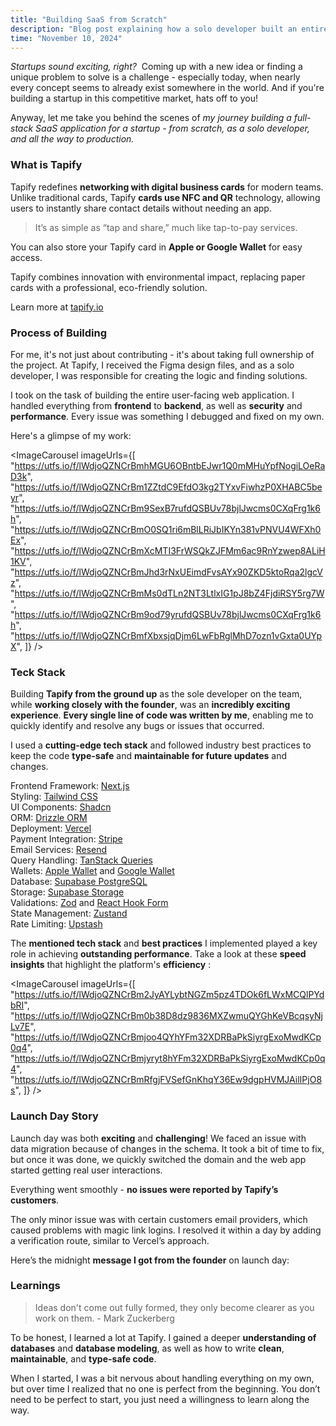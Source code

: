 ```yaml
---
title: "Building SaaS from Scratch"
description: "Blog post explaining how a solo developer built an entire SaaS application from scratch, which is now live in production and used by thousands of monthly active users."
time: "November 10, 2024"
---
```


_Startups sound exciting, right?_&nbsp; Coming up with a new idea or finding a unique problem to solve is a challenge - especially today, when nearly every concept seems to already exist somewhere in the world. And if you're building a startup in this competitive market, hats off to you!

Anyway, let me take you behind the scenes of _my journey building a full-stack SaaS application for a startup - from scratch, as a solo developer, and all the way to production._&nbsp;

### What is Tapify

Tapify redefines **networking with digital business cards** for modern teams. Unlike traditional cards, Tapify **cards use NFC and QR** technology, allowing users to instantly share contact details without needing an app.

> It’s as simple as “tap and share,” much like tap-to-pay services.

You can also store your Tapify card in **Apple or Google Wallet** for easy access.

Tapify combines innovation with environmental impact, replacing paper cards with a professional, eco-friendly solution.

Learn more at [tapify.io](https://tapify.io/?ref=sujjeee.com)

### Process of Building

For me, it's not just about contributing - it's about taking full ownership of the project. At Tapify, I received the Figma design files, and as a solo developer, I was responsible for creating the logic and finding solutions.

I took on the task of building the entire user-facing web application. I handled everything from **frontend** to **backend**, as well as **security** and **performance**. Every issue was something I debugged and fixed on my own.

Here's a glimpse of my work:

<ImageCarousel
  imageUrls={[
    "https://utfs.io/f/lWdjoQZNCrBmhMGU6OBntbEJwr1Q0mMHuYpfNogiLOeRaD3k",
    "https://utfs.io/f/lWdjoQZNCrBm1ZZtdC9EfdO3kg2TYxvFiwhzP0XHABC5beyr",
    "https://utfs.io/f/lWdjoQZNCrBm9SexB7rufdQSBUv78bjlJwcms0CXqFrg1k6h",
    "https://utfs.io/f/lWdjoQZNCrBmO0SQ1ri6mBlLRiJbIKYn381vPNVU4WFXh0Ex",
    "https://utfs.io/f/lWdjoQZNCrBmXcMTI3FrWSQkZJFMm6ac9RnYzwep8ALiH1KV",
    "https://utfs.io/f/lWdjoQZNCrBmJhd3rNxUEimdFvsAYx90ZKD5ktoRqa2lgcVz",
    "https://utfs.io/f/lWdjoQZNCrBmMs0dTLn2NT3LtlxIG1pJ8bZ4FjdiRSY5rg7W",
    "https://utfs.io/f/lWdjoQZNCrBm9od79yrufdQSBUv78bjlJwcms0CXqFrg1k6h",
    "https://utfs.io/f/lWdjoQZNCrBmfXbxsjqDjm6LwFbRglMhD7ozn1vGxta0UYpX",
  ]}
/>

### Teck Stack

Building **Tapify from the ground up** as the sole developer on the team, while **working closely with the founder**, was an **incredibly exciting experience**. **Every single line of code was written by me**, enabling me to quickly identify and resolve any bugs or issues that occurred.

I used a **cutting-edge tech stack** and followed industry best practices to keep the code **type-safe** and **maintainable for future updates** and changes.

Frontend Framework: [Next.js](https://nextjs.org/?ref=sujjeee.com) <br/>
Styling: [Tailwind CSS](https://tailwindcss.com/?ref=sujjeee.com)<br/>
UI Components: [Shadcn](https://ui.shadcn.com/?ref=sujjeee.com)<br/>
ORM: [Drizzle ORM](https://orm.drizzle.team/?ref=sujjeee.com)<br/>
Deployment: [Vercel](https://vercel.com/?ref=sujjeee.com)<br/>
Payment Integration: [Stripe](https://stripe.com/?ref=sujjeee.com)<br/>
Email Services: [Resend](https://resend.com/?ref=sujjeee.com)<br/>
Query Handling: [TanStack Queries](https://tanstack.com/query/?ref=sujjeee.com)<br/>
Wallets: [Apple Wallet](https://developer.apple.com/apple-wallet/?ref=sujjeee.com) and [Google Wallet](https://developers.google.com/pay/?ref=sujjeee.com)<br/>
Database: [Supabase PostgreSQL](https://supabase.com/?ref=sujjeee.com)<br/>
Storage: [Supabase Storage](https://supabase.com/docs/guides/storage/?ref=sujjeee.com)<br/>
Validations: [Zod](https://zod.dev/?ref=sujjeee.com) and [React Hook Form](https://react-hook-form.com/?ref=sujjeee.com)<br/>
State Management: [Zustand](https://zustand-demo.pmnd.rs/?ref=sujjeee.com)<br/>
Rate Limiting: [Upstash](https://upstash.com/?ref=sujjeee.com)<br/>

The **mentioned tech stack** and **best practices** I implemented played a key role in achieving **outstanding performance**. Take a look at these **speed insights** that highlight the platform's **efficiency** :

<ImageCarousel
  imageUrls={[
    "https://utfs.io/f/lWdjoQZNCrBm2JyAYLybtNGZm5pz4TDOk6fLWxMCQlPYdbRI",
    "https://utfs.io/f/lWdjoQZNCrBm0b38D8dz9836MXZwmuQYGhKeVBcqsyNjLv7E",
    "https://utfs.io/f/lWdjoQZNCrBmjoo4QYhYFm32XDRBaPkSiyrgExoMwdKCp0q4",
    "https://utfs.io/f/lWdjoQZNCrBmjyryt8hYFm32XDRBaPkSiyrgExoMwdKCp0q4",
    "https://utfs.io/f/lWdjoQZNCrBmRfgjFVSefGnKhqY36Ew9dgpHVMJAilIPjO8s",
  ]}
/>

### Launch Day Story

Launch day was both **exciting** and **challenging**! We faced an issue with data migration because of changes in the schema. It took a bit of time to fix, but once it was done, we quickly switched the domain and the web app started getting real user interactions.

Everything went smoothly - **no issues were reported by Tapify’s customers**.

The only minor issue was with certain customers email providers, which caused problems with magic link logins. I resolved it within a day by adding a verification route, similar to Vercel’s approach.

Here’s the midnight **message I got from the founder** on launch day:

<ImageShell imageUrl="https://utfs.io/f/lWdjoQZNCrBma81B7k5Reo25kPv18BFUbWhNlCZjDyGXr7Of" />

### Learnings

> Ideas don't come out fully formed, they only become clearer as you work on them. - Mark Zuckerberg

To be honest, I learned a lot at Tapify. I gained a deeper **understanding of databases** and **database modeling**, as well as how to write **clean**, **maintainable**, and **type-safe code**.

When I started, I was a bit nervous about handling everything on my own, but over time I realized that no one is perfect from the beginning. You don’t need to be perfect to start, you just need a willingness to learn along the way.

